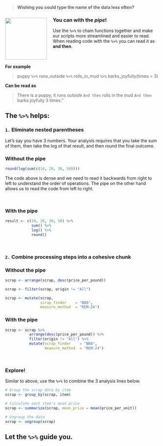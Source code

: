 
<br>

>
> **Wishing you could type the name of the data less often?**
>

![](../images/pipe.png){style="margin-right: 20px; width: 136px; float: left; margin-top: 12px;"}


### You can with the *pipe*! {-}

Use the `%>%` to chain functions together and make our scripts more streamlined and easier to read. When reading code with the `%>%` you can read it as **and then**.

<div style="clear: both;"></div>

**For example**

> puppy `%>%` runs_outside `%>%` rolls_in_mud `%>%` barks_joyfully(times = 3)


**Can be read as**

> There is a puppy, it runs outside `And then` rolls in the mud `And then` barks joyfully 3 times."


## The `%>%` helps: {-}

### __`1.`__ Eliminate nested parentheses {-}

Let's say you have 3 numbers. Your analysis requires that you take the sum of them, then take the log of that result, and then round the final outcome. 

### Without the pipe  {-}
```r
round(log(sum(c(10, 20, 30, 50))))
```

The code above is dense and we need to read it backwards from right to left to understand the order of operations. The pipe on the other hand allows us to read the code from left to right.

<br>

### With the pipe <i class="fas fa-smile"></i> {-}
```r
result <- c(10, 20, 30, 50) %>%
            sum() %>%
            log() %>%
            round()
```


<br>


### __`2.`__ Combine processing steps into a cohesive chunk {-}


### Without the pipe {-}
```r
scrap <- arrange(scrap, desc(price_per_pound))

scrap <- filter(scrap, origin != "All")

scrap <- mutate(scrap, 
                scrap_finder    = "BB8",
                measure_method  = "REM-24")
```


### With the pipe {-}
```r
scrap <- scrap %>%
           arrange(desc(price_per_pound)) %>%
           filter(origin != "All") %>%
           mutate(scrap_finder    = "BB8",
                  measure_method  = "REM-24")

```


<br>


<div class="tip">
### <i class="fa fa-user-astronaut" style="color: green;"></i> Explore! {-}

Similar to above, use the `%>%` to combine the 3 analysis lines below.

```r
# Group the scrap data by item
scrap <- group_by(scrap, item)

# Calculate each item's mean price 
scrap <- summarize(scrap, mean_price = mean(price_per_unit))

# Ungroup the data
scrap <- ungroup(scrap)
```
</div>


## Let the `%>%` guide you. {-}

